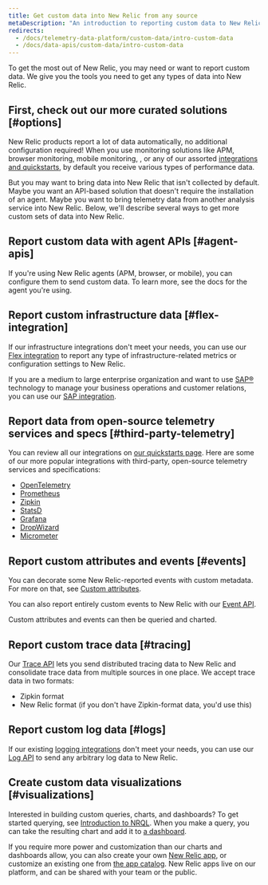 ```yaml
---
title: Get custom data into New Relic from any source
metaDescription: "An introduction to reporting custom data to New Relic: why you'd want to do that, and how to start."
redirects:
  - /docs/telemetry-data-platform/custom-data/intro-custom-data
  - /docs/data-apis/custom-data/intro-custom-data
---
```


To get the most out of New Relic, you may need or want to report custom data. We give you the tools you need to get any types of data into New Relic.

## First, check out our more curated solutions [#options]

New Relic products report a lot of data automatically, no additional configuration required! When you use monitoring solutions like APM, browser monitoring, mobile monitoring, <InlinePopover type="infrastructure" />, or any of our assorted [integrations and quickstarts](https://newrelic.com/instant-observability), by default you receive various types of performance data.

But you may want to bring data into New Relic that isn't collected by default. Maybe you want an API-based solution that doesn't require the installation of an agent. Maybe you want to bring telemetry data from another analysis service into New Relic. Below, we'll describe several ways to get more custom sets of data into New Relic.

## Report custom data with agent APIs [#agent-apis]

If you're using New Relic agents (APM, browser, or mobile), you can configure them to send custom data. To learn more, see the docs for the agent you're using.

## Report custom infrastructure data [#flex-integration]

If our infrastructure integrations don't meet your needs, you can use our [Flex integration](/docs/integrations/host-integrations/host-integrations-list/flex-integration-tool-build-your-own-integration) to report any type of infrastructure-related metrics or configuration settings to New Relic.

If you are a medium to large enterprise organization and want to use [SAP&reg;](https://www.sap.com/) technology to manage your business operations and customer relations, you can use our [SAP integration](/docs/data-apis/custom-data/sap-integration).

## Report data from open-source telemetry services and specs [#third-party-telemetry]

You can review all our integrations on [our quickstarts page](https://newrelic.com/instant-observability). Here are some of our more popular integrations with third-party, open-source telemetry services and specifications: 

* [OpenTelemetry](/docs/more-integrations/open-source-telemetry-integrations/opentelemetry/introduction-opentelemetry-new-relic)
* [Prometheus](/docs/infrastructure/prometheus-integrations/get-started/send-prometheus-metric-data-new-relic)
* [Zipkin](/docs/distributed-tracing/trace-api/report-zipkin-format-traces-trace-api)
* [StatsD](/docs/infrastructure/host-integrations/host-integrations-list/statsd-monitoring-integration-version-2)
* [Grafana](/docs/more-integrations/grafana-integrations/get-started/grafana-support-prometheus-promql)
* [DropWizard](/docs/more-integrations/open-source-telemetry-integrations/dropwizard/dropwizard-reporter)
* [Micrometer](/docs/more-integrations/open-source-telemetry-integrations/micrometer/micrometer-metrics-registry)

## Report custom attributes and events [#events]

You can decorate some New Relic-reported events with custom metadata. For more on that, see [Custom attributes](/docs/data-apis/custom-data/custom-events/collect-custom-attributes). 

You can also report entirely custom events to New Relic with our [Event API](/docs/data-apis/ingest-apis/event-api/introduction-event-api). 

Custom attributes and events can then be queried and charted. 

## Report custom trace data [#tracing]

Our [Trace API](/docs/distributed-tracing/trace-api/introduction-trace-api) lets you send distributed tracing data to New Relic and consolidate trace data from multiple sources in one place. We accept trace data in two formats:

* Zipkin format
* New Relic format (if you don't have Zipkin-format data, you'd use this)

## Report custom log data [#logs]

If our existing [logging integrations](/docs/logs/get-started/get-started-log-management) don't meet your needs, you can use our [Log API](/docs/logs/log-api/introduction-log-api) to send any arbitrary log data to New Relic. 

## Create custom data visualizations [#visualizations]

Interested in building custom queries, charts, and dashboards? To get started querying, see [Introduction to NRQL](/docs/query-your-data/nrql-new-relic-query-language/get-started/introduction-nrql-new-relics-query-language). When you make a query, you can take the resulting chart and add it to [a dashboard](/docs/query-your-data/explore-query-data/dashboards/introduction-dashboards). 

If you require more power and customization than our charts and dashboards allow, you can also create your own [New Relic app](/docs/new-relic-one/use-new-relic-one/build-new-relic-one/new-relic-one-build-your-own-custom-new-relic-one-application), or customize an existing one from [the app catalog](https://opensource.newrelic.com/nerdpacks). New Relic apps live on our platform, and can be shared with your team or the public. 
